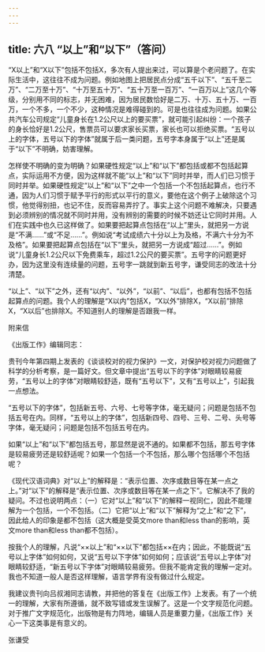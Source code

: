 ```yaml
---
---
---
```

title: 六八 “以上”和“以下”（答问）
---






“X以上”和“X以下”包括不包括X，多次有人提出来过，可以算是个老问题了。在实际生活中，这往往不成为问题。例如地图上把居民点分成“五千以下”、“五千至二万”、“二万至十万”、“十万至五十万”、“五十万至一百万”、“一百万以上”这几个等级，分别用不同的标志，并无困难，因为居民数恰好是二万、十万、五十万、一百万，一个不多，一个不少，这种情况是难得碰到的。可是也往往成为问题。如果公共汽车公司规定“儿童身长在1.2公尺以上的要买票”，就可能引起纠纷：一个孩子的身长恰好是1.2公尺，售票员可以要求家长买票，家长也可以拒绝买票。“五号以上的字体，五号以下的字体”就属于后一类问题，五号字本身属于“以上”还是属于“以下”不明确，妨害理解。

怎样使不明确的变为明确？如果硬性规定“以上”和“以下”都包括或都不包括起算点，实际运用不方便，因为这样就不能“以上”和“以下”同时并举，而人们已习惯于同时并举。如果硬性规定“以上”和“以下”之中一个包括一个不包括起算点，也行不通，因为人们习惯于赋予平行的形式以平行的意义，要他在这个例子上破除这个习惯，他觉得别扭，也记不住，反而容易弄拧了。事实上这个问题不难解决，只要遇到必须辨别的情况就不同时并用，没有辨别的需要的时候不妨还让它同时并用。人们在实践中也久已这样做了。如果要把起算点包括在“以上”里头，就把另一方说是“不满……”或“不足……”。例如说“考试成绩六十分以上为及格，不满六十分为不及格”。如果要把起算点包括在“以下”里头，就把另一方说成“超过……”。例如说“儿童身长1.2公尺以下免费乘车，超过1.2公尺的要买票”。五号字的问题更好办，因为这里没有连续量的问题，五号字一跳就到新五号字，谦受同志的改法十分清楚。

“以上”、“以下”之外，还有“以内”、“以外”，“以前”、“以后”，也都有包括不包括起算点的问题。我个人的理解是“X以内”包括X，“X以外”排除X，“X以前”排除X，“X以后”也排除X。不知道别人的理解是否跟我一样。





附来信


《出版工作》编辑同志：

贵刊今年第四期上发表的《谈谈校对的视力保护》一文，对保护校对视力问题做了科学的分析考察，是一篇好文。但文章中提出“五号以下的字体”对眼睛较易疲劳，“五号以上的字体”对眼睛较舒适，既有“五号以下”，又有“五号以上”，引起我一点想法。

“五号以下的字体”，包括新五号、六号、七号等字体，毫无疑问；问题是包括不包括五号在内。同样，“五号以上的字体”，包括新四号、四号、三号、二号、头号等字体，毫无疑问；问题是包括不包括五号在内。

如果“以上”和“以下”都包括五号，那显然是说不通的。如果都不包括，那五号字体是较易疲劳还是较舒适呢？如果一个包括一个不包括，那么哪个包括哪个不包括呢？

《现代汉语词典》对“以上”的解释是：“表示位置、次序或数目等在某一点之上。”对“以下”的解释是“表示位置、次序或数目等在某一点之下”。它解决不了我的疑问。不过也说明两点：（一）它对“以上”和“以下”的解释一视同仁，因此不能理解为一个包括，一个不包括。（二）它把“以上”和“以下”解释为“之上”和“之下”，因此给人的印象是都不包括（这大概是受英文more than和less than的影响，英文more than和less than都不包括）。

按我个人的理解，凡说“××以上”和“××以下”都包括××在内；因此，不能既说“五号以上字体”如何如何，又说“五号以下字体”如何如何；应该说“五号以上字体”对眼睛较舒适，“新五号以下字体”对眼睛较易疲劳。但我不能肯定我的理解一定对。我也不知道一般人是否这样理解，语言学界有没有做过什么规定。

我建议贵刊向吕叔湘同志请教，并把他的答复在《出版工作》上发表。有了一个统一的理解，大家有所遵循，就不致写错或发生误解了。这是一个文字规范化问题。对于推广文字规范化，出版物是有力阵地，编辑人员是重要力量，《出版工作》关心一下这类事是有意义的。

张谦受